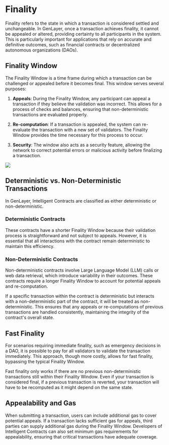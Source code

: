 # Finality

Finality refers to the state in which a transaction is considered settled and unchangeable. In GenLayer, once a transaction achieves finality, it cannot be appealed or altered, providing certainty to all participants in the system. This is particularly important for applications that rely on accurate and definitive outcomes, such as financial contracts or decentralized autonomous organizations (DAOs).

## Finality Window

The Finality Window is a time frame during which a transaction can be challenged or appealed before it becomes final. This window serves several purposes:

1. **Appeals**: During the Finality Window, any participant can appeal a transaction if they believe the validation was incorrect. This allows for a process of checks and balances, ensuring that non-deterministic transactions are evaluated properly.

2. **Re-computation**: If a transaction is appealed, the system can re-evaluate the transaction with a new set of validators. The Finality Window provides the time necessary for this process to occur.

3. **Security**: The window also acts as a security feature, allowing the network to correct potential errors or malicious activity before finalizing a transaction.


<Image src="/final.png" width={1000} height={1000} />

## Deterministic vs. Non-Deterministic Transactions

In GenLayer, Intelligent Contracts are classified as either deterministic or non-deterministic.

### Deterministic Contracts
These contracts have a shorter Finality Window because their validation process is straightforward and not subject to appeals. However, it is essential that all interactions with the contract remain deterministic to maintain this efficiency.

### Non-Deterministic Contracts
Non-deterministic contracts involve Large Language Model (LLM) calls or web data retrieval, which introduce variability in their outcomes. These contracts require a longer Finality Window to account for potential appeals and re-computation. 


<Callout type="info">
  If a specific transaction within the contract is deterministic but interacts with a non-deterministic part of the contract, it will be treated as non-deterministic. This ensures that any appeals or re-computations of previous transactions are handled consistently, maintaining the integrity of the contract's overall state.
</Callout>


## Fast Finality

For scenarios requiring immediate finality, such as emergency decisions in a DAO, it is possible to pay for all validators to validate the transaction immediately. This approach, though more costly, allows for fast finality, bypassing the typical Finality Window.

<Callout>
  Fast finality only works if there are no previous non-deterministic transactions still within their Finality Window. Even if your transaction is considered final, if a previous transaction is reverted, your transaction will have to be recomputed as it might depend on the same state.
</Callout>

## Appealability and Gas

When submitting a transaction, users can include additional gas to cover potential appeals. If a transaction lacks sufficient gas for appeals, third parties can supply additional gas during the Finality Window. Developers of Intelligent Contracts can also set minimum gas requirements for appealability, ensuring that critical transactions have adequate coverage.
